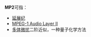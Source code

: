 '''MP2'''可指：
*[[延展纪|延展纪]]
*[[MPEG-1_Audio_Layer_II|MPEG-1 Audio Layer II]]
*[[多体微扰理论|多体微扰]]二阶近似，一种量子化学方法
{{disambig|Cat=非中文名稱消歧義}}